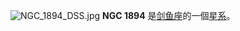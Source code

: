 {{NGCInfoBox|NGCID=NGC 1894|發現者=約翰·弗里德里希·威廉·赫歇爾|發現日期=1834年11月24日|其他編號=ESO 56-SC89|曆元=J2000.0|赤經=5時15分51.3秒
|赤緯=-69°28'7"|星座=剑鱼座|星體=星系|星等=12.2|表面亮度=|藍等=}}
[[File:NGC_1894_DSS.jpg|thumb]]
'''NGC 1894''' 是[[剑鱼座|剑鱼座]]的一個[[星系|星系]]。

{{NGCReference|1894}}
{{Catalogs|NGC=1894}}